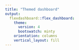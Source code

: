 ```yaml
---
title: "Themed dashboard"
output:
  flexdashboard::flex_dashboard:
    theme:
      version: 4
      bootswatch: minty
    orientation: columns
    vertical_layout: fill
---
```

